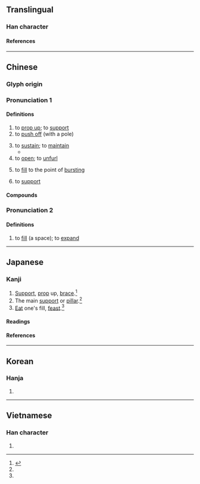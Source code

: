 {{also|撑}}
{{character info}}
==Translingual==

===Han character===
{{Han char|rn=64|rad=手|as=12|sn=15|four=59052|canj=QFBH,QFBQ|ids=⿰扌牚}}

====References====
{{Han ref|kx=0454.030|dkj=12693|dj=0803.190|hdz=31956.060|uh=6490}}

----

==Chinese==
{{zh-forms|s=撑|alt=牚}}

===Glyph origin===
{{Han etym}}
{{Han compound|手|牚|ls=psc|c1=s|c2=p|t1=hand}}

===Pronunciation 1===
{{zh-pron
|m=chēng
|m-s=
|c=caang1,caang3
|c-t=
|g=
|h=pfs=chhang
|j=
|mb=
|md=
|mn=qz:chhng/tw,xm,zz:theng/qz,tw,xm:the/twv,xm,zz:theⁿ
|mn_note=chhng/theng - literary; the/theⁿ - vernacular
|mn-t=
|w=
|x=
|mc=
|oc=y
|ma=Zh-cheng.ogg
|cat=v
}}

====Definitions====
{{zh-hanzi}}

# to [[prop up]]; to [[support]]
# to [[push off]] (with a pole)
#: {{zh-x|撐船|to pole a boat}}
# to [[sustain]]; to [[maintain]]
#* {{zh-x|^文-清，你 跑 了，扔 下 這 一 大 家子{zi}，叫 我 一 個 人 撐，我 怎麼辦 得了{liǎo} 啊？||ref='''1941''', {{w|Cao Yu}}, {{lw|zh|北京人 (話劇)|北京人}}}}
# to [[open]]; to [[unfurl]]
#: {{zh-co|撐 開 傘|to open an umbrella}}
# to [[fill]] to the point of [[burst]]ing
# {{lb|zh|Cantonese|figuratively}} to [[support]]
#: {{zh-x|撐{caang3}警 集會{wui6-2}|'''pro'''-police gathering|C|ref='''2019''', {{w|2019 Hong Kong protests}}}}

====Compounds====
{{zh-der|撐船|架撐|撐腰|撐艇|撐艇仔|撐死|臂撐子|撐嘴|死撐|死雞撐飯蓋|撐傘|支撐|撐警|撐屎艇|撐持|俯臥撐|撐門面|撐花兒|撐桿跳高|撐場面|撐場}}

===Pronunciation 2===
{{zh-pron
|c=zaang6
|dial=n
|cat=v
}}

====Definitions====
{{zh-hanzi}}

# {{lb|zh|Cantonese}} to [[fill]] (a space); to [[expand]]
#: {{zh-x|佢 食 得 太 多，撐{zaang6} 住 咗 個 肚。|He ate too much and had his stomach filled up.|C}}
#: {{zh-x|你 咁 肥，因住 撐{zaang6} 爆 件 裇衫 呀！|You're so fat, be careful not to tear the shirt apart!|C}}
{{zh-cat|Intermediate}}

----

==Japanese==

===Kanji===
{{ja-kanji|grade=|rs=手12}}

# [[support|Support]], [[prop]] up, [[brace]].<ref name="gakken">{{cite-book|year=2002|author=Akiyasu Tōdō [''et al.'']|title=漢字源|ISBN=978-4053008893|passage=撐 撑}}</ref>
# The main [[support]] or [[pillar]].<ref name="gakken"/>
# [[eat|Eat]] one's fill, [[feast]].<ref name="gakken"/>

====Readings====
{{ja-readings
|goon=ちょう
|kanon=とう
|kun=ささえる, あく
}}

====References====
<references/>

----

==Korean==

===Hanja===
{{ko-hanja|탱}}

# {{rfdef|ko|sort=手12}}

----

==Vietnamese==

===Han character===
{{vi-readings|rs=手12|reading=[[sênh]], [[sanh]], [[xênh]], [[xinh]], [[xanh]]}}

# {{rfdef|vi|sort=手12}}